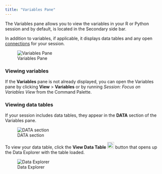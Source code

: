 ```yaml
---
title: "Variables Pane"
---
```


The Variables pane allows you to view the variables in your R or Python session and by default, is located in the Secondary side bar.

In addition to variables, if applicable, it displays data tables and any open [connections](connections-pane.qmd) for your session.

![Variables Pane](images/variables-pane.png)

### Viewing variables

If the **Variables** pane is not already displayed, you can open the Variables pane by clicking **View** > **Variables** or by running *Session: Focus on Variables View* from the Command Palette.

### Viewing data tables

If your session includes data tables, they appear in the **DATA** section of the Variables pane.

![DATA section](images/data-tables.png)

To view your data table, click the **View Data Table** ![](images/view-data-tables-button.png){width=22px} button that opens up the Data Explorer with the table loaded.

![Data Explorer](images/data-explorer-button.png)

<!--- Adding this may be overkill and that the link to the connections doc above is enough?

### Connections
If your session has open connections, clicking the database icon that appears close to the object name, opens the connection in the Connections pane. For more information about connections, see the Connections Pane section.

<screenshot>

-->